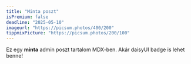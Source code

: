 ```yaml
---
title: "Minta poszt"
isPremium: false
deadline: "2025-05-10"
imageurl: "https://picsum.photos/400/200"
tippmixPicture: "https://picsum.photos/200/100"
---
```


Ez egy **minta** admin poszt tartalom MDX-ben.
Akár <span className="badge badge-primary">daisyUI badge</span> is lehet benne!